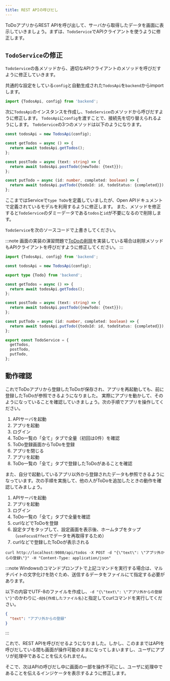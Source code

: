 ```yaml
---
title: REST APIの呼びだし
---
```


ToDoアプリからREST APIを呼び出して、サーバから取得したデータを画面に表示していきましょう。まずは、`TodoService`でAPIクライアントを使うように修正します。

## `TodoService`の修正

`TodoService`の各メソッドから、適切なAPIクライアントのメソッドを呼びだすように修正していきます。

共通的な設定をしている`config`と自動生成された`TodosApi`を`backend`からimportします。

```typescript title="/src/services/TodoService.ts"
import {TodosApi, config} from 'backend';
```

次に`TodosApi`のインスタンスを作成し、`TodoService`のメソッドから呼びだすように修正します。
`TodosApi`に`config`を渡すことで、接続先を切り替えられるようにします。
`TodoService`の3つのメソッドは以下のようになります。

```typescript
const todosApi = new TodosApi(config);

const getTodos = async () => {
  return await todosApi.getTodos();
};

const postTodo = async (text: string) => {
  return await todosApi.postTodo({newTodo: {text}});
};

const putTodo = async (id: number, completed: boolean) => {
  return await todosApi.putTodo({todoId: id, todoStatus: {completed}});
};
```

ここまではServiceで`type ToDo`を定義していましたが、Open APIドキュメントで定義されているモデルを利用するように修正します。
また、メソッドを修正すると`TodoService`のダミーデータである`todos`と`id`が不要になるので削除します。

`TodoService`を次のソースコードで上書きしてください。

:::note
画面の実装の演習問題で[ToDoの削除](../screens/exercise.mdx#ToDoの削除)を実装している場合は削除メソッドもAPIクライアントを呼びだすように修正してください。
:::

```typescript title="/src/services/TodoService.ts"
import {TodosApi, config} from 'backend';

const todosApi = new TodosApi(config);

export type {Todo} from 'backend';

const getTodos = async () => {
  return await todosApi.getTodos();
};

const postTodo = async (text: string) => {
  return await todosApi.postTodo({newTodo: {text}});
};

const putTodo = async (id: number, completed: boolean) => {
  return await todosApi.putTodo({todoId: id, todoStatus: {completed}});
};

export const TodoService = {
  getTodos,
  postTodo,
  putTodo,
};
```

## 動作確認

これでToDoアプリから登録したToDoが保存され、アプリを再起動しても、前に登録したToDoが参照できるようになりました。
実際にアプリを動かして、そのようになっていることを確認していきましょう。次の手順でアプリを操作してください。

1. APIサーバを起動
1. アプリを起動
1. ログイン
1. ToDo一覧の「全て」タブで全量（初回は0件）を確認
1. ToDo登録画面からToDoを登録
1. アプリを閉じる
1. アプリを起動
1. ToDo一覧の「全て」タブで登録したToDoがあることを確認

また、自分で起動しているアプリ以外から登録されたデータも参照できるようになっています。次の手順を実施して、他の人がToDoを追加したときの動作を確認してみましょう。

1. APIサーバを起動
1. アプリを起動
1. ログイン
1. ToDo一覧の「全て」タブで全量を確認
1. curlなどでToDoを登録
1. 設定タブをタップして、設定画面を表示後、ホームタブをタップ（`useFocusEffect`でデータを再取得するため）
1. curlなどで登録したToDoが表示される

```console title="curlでの登録"
curl http://localhost:9080/api/todos -X POST -d "{\"text\": \"アプリ外からの登録\"}" -H "Content-Type: application/json"
```

:::note
Windowsのコマンドプロンプトで上記コマンドを実行する場合は、マルチバイトの文字化けを防ぐため、送信するデータをファイルにて指定する必要があります。

以下の内容でUTF-8のファイルを作成し、`-d "{\"text\": \"アプリ外からの登録\"}"`のかわりに`-d@${作成したファイル名}`と指定してcurlコマンドを実行してください。

```json
{
  "text": "アプリ外からの登録"
}
```

:::

これで、REST APIを呼びだせるようになりました。しかし、このままではAPIを呼びだしている間も画面が操作可能のままになってしまいますし、ユーザにアプリが処理中であることを伝えられません。

そこで、次はAPIの呼びだし中に画面の一部を操作不可にし、ユーザに処理中であることを伝えるインジケータを表示するように修正します。
